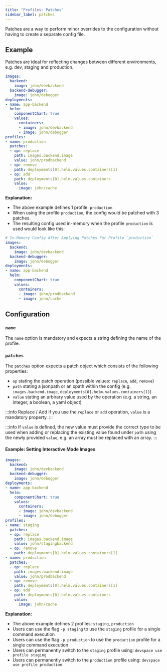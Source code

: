 ```yaml
---
title: "Profiles: Patches"
sidebar_label: patches
---
```


Patches are a way to perform minor overrides to the configuration without having to create a separate config file.

## Example
Patches are ideal for reflecting changes between different environments, e.g. dev, staging and production.
```yaml {15-25}
images:
  backend:
    image: john/devbackend
  backend-debugger:
    image: john/debugger
deployments:
- name: app-backend
  helm:
    componentChart: true
    values:
      containers:
      - image: john/devbackend
      - image: john/debugger
profiles:
- name: production
  patches:
  - op: replace
    path: images.backend.image
    value: john/prodbackend
  - op: remove
    path: deployments[0].helm.values.containers[1]
  - op: add
    path: deployments[0].helm.values.containers
    value:
      image: john/cache
```
**Explanation:**  
- The above example defines 1 profile: `production`
- When using the profile `production`, the config would be patched with 3 patches.
- The resulting config used in-memory when the profile `production` is used would look like this:

```yaml
# In-Memory Config After Applying Patches For Profile `production`
images:
  backend:
    image: john/devbackend
  backend-debugger:
    image: john/debugger
deployments:
- name: app-backend
  helm:
    componentChart: true
    values:
      containers:
      - image: john/prodbackend
      - image: john/cache
```

## Configuration

### `name`
The `name` option is mandatory and expects a string defining the name of the profile.

### `patches`
The `patches` option expects a patch object which consists of the following properties:
- `op` stating the patch operation (possible values: `replace`, `add`, `remove`)
- `path` stating a jsonpath or an xpath within the config (e.g. `images.backend.image`, `deployments[0].helm.values.containers[1]`)
- `value` stating an arbirary value used by the operation (e.g. a string, an integer, a boolean, a yaml object)

:::info Replace / Add
If you use the `replace` or `add` operation, `value` is a mandatory property.
:::

:::info
If `value` is defined, the new value must provide the correct type to be used when adding or replacing the existing value found under `path` using the newly provided `value`, e.g. an array must be replaced with an array.
:::

#### Example: Setting Interactive Mode Images
```yaml {15-32}
images:
  backend:
    image: john/devbackend
  backend-debugger:
    image: john/debugger
deployments:
- name: app-backend
  helm:
    componentChart: true
    values:
      containers:
      - image: john/devbackend
      - image: john/debugger
profiles:
- name: staging
  patches:
  - op: replace
    path: images.backend.image
    value: john/stagingbackend
  - op: remove
    path: deployments[0].helm.values.containers[1]
- name: production
  patches:
  - op: replace
    path: images.backend.image
    value: john/prodbackend
  - op: remove
    path: deployments[0].helm.values.containers[1]
  - op: add
    path: deployments[0].helm.values.containers
    value:
      image: john/cache
```
**Explanation:**  
- The above example defines 2 profiles: `staging`, `production`
- Users can use the flag `-p staging` to use the `staging` profile for a single command execution
- Users can use the flag `-p production` to use the `production` profile for a single command execution
- Users can permanently switch to the `staging` profile using: `devspace use profile staging`
- Users can permanently switch to the `production` profile using: `devspace use profile production`
